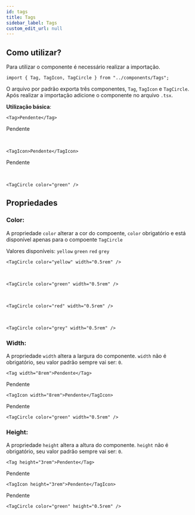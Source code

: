 ```yaml
---
id: tags
title: Tags
sidebar_label: Tags
custom_edit_url: null
---
```



## Como utilizar?

Para utilizar o componente é necessário realizar a importação.

```tsx
import { Tag, TagIcon, TagCircle } from "../components/Tags";
```

O arquivo por padrão exporta três componentes, `Tag`, `TagIcon` e `TagCircle`. Após realizar a importação adicione o componente no arquivo `.tsx`.

**Utilização básica**:

```tsx
<Tag>Pendente</Tag>
```

<Tag>Pendente</Tag>

<br />

```tsx
<TagIcon>Pendente</TagIcon>
```

<TagIcon>Pendente</TagIcon>

<br />

```tsx
<TagCircle color="green" />
```

<TagCircle color="green" />

## Propriedades

### Color:

A propriedade `color` alterar a cor do compoente, `color` obrigatório e está disponível apenas para o compoente `TagCircle`

Valores disponíveis: `yellow` `green` `red` `grey`

```tsx
<TagCircle color="yellow" width="0.5rem" />
```

<TagCircle color="yellow" width="0.5rem" />
<br />

```tsx
<TagCircle color="green" width="0.5rem" />
```

<TagCircle color="green" width="0.5rem" />
<br />

```tsx
<TagCircle color="red" width="0.5rem" />
```

<TagCircle color="red" width="0.5rem" />
<br />

```tsx
<TagCircle color="grey" width="0.5rem" />
```

<TagCircle color="grey" width="0.5rem" />

### Width:

A propriedade `width` altera a largura do componente. `width` não é obrigatório, seu valor padrão sempre vai ser: `0`.

```tsx
<Tag width="8rem">Pendente</Tag>
```

<Tag width="8rem">Pendente</Tag>
<br />

```tsx
<TagIcon width="8rem">Pendente</TagIcon>
```

<TagIcon width="8rem">Pendente</TagIcon>
<br />

```tsx
<TagCircle color="green" width="0.5rem" />
```

<TagCircle color="green" width="0.5rem" />

### Height:

A propriedade `height` altera a altura do componente. `height` não é obrigatório, seu valor padrão sempre vai ser: `0`.

```tsx
<Tag height="3rem">Pendente</Tag>
```

<Tag height="3rem">Pendente</Tag>
<br />

```tsx
<TagIcon height="3rem">Pendente</TagIcon>
```

<TagIcon height="3rem">Pendente</TagIcon>
<br />

```tsx
<TagCircle color="green" height="0.5rem" />
```

<TagCircle color="green" height="0.5rem" />
